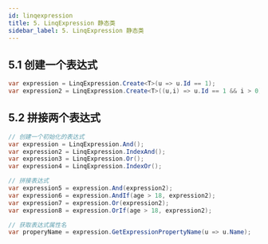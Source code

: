 ```yaml
---
id: linqexpression
title: 5. LinqExpression 静态类
sidebar_label: 5. LinqExpression 静态类
---
```


## 5.1 创建一个表达式

```cs
var expression = LinqExpression.Create<T>(u => u.Id == 1);
var expression2 = LinqExpression.Create<T>((u,i) => u.Id == 1 && i > 0);
```

## 5.2 拼接两个表达式

```cs
// 创建一个初始化的表达式
var expression = LinqExpression.And();
var expression2 = LinqExpression.IndexAnd();
var expression3 = LinqExpression.Or();
var expression4 = LinqExpression.IndexOr();

// 拼接表达式
var expression5 = expression.And(expression2);
var expression6 = expression.AndIf(age > 18, expression2);
var expression7 = expression.Or(expression2);
var expression8 = expression.OrIf(age > 18, expression2);

// 获取表达式属性名
var properyName = expression.GetExpressionPropertyName(u => u.Name);    // Name
```
